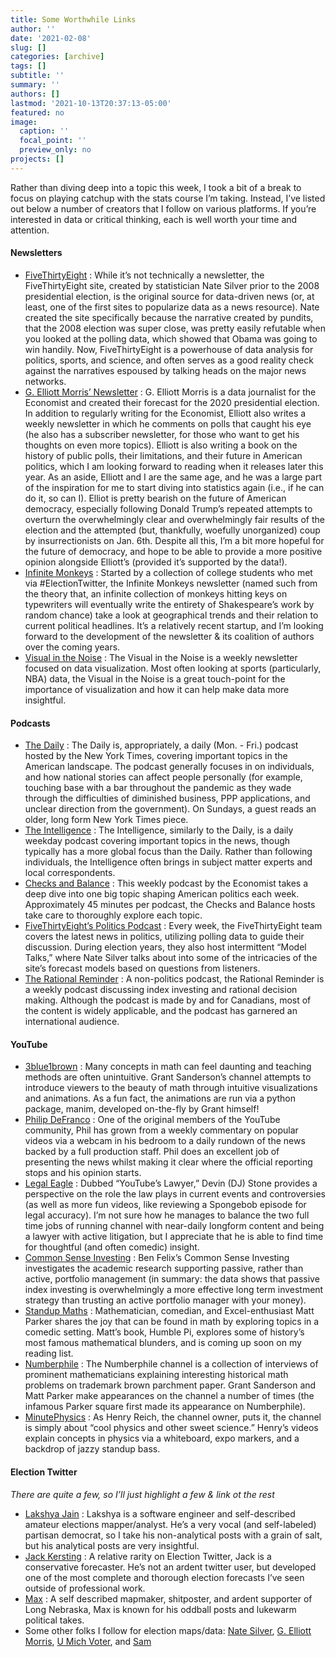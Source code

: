 ```yaml
---
title: Some Worthwhile Links
author: ''
date: '2021-02-08'
slug: []
categories: [archive]
tags: []
subtitle: ''
summary: ''
authors: []
lastmod: '2021-10-13T20:37:13-05:00'
featured: no
image:
  caption: ''
  focal_point: ''
  preview_only: no
projects: []
---
```


Rather than diving deep into a topic this week, I took a bit of a break to focus on playing catchup with the stats course I’m taking. Instead, I’ve listed out below a number of creators that I follow on various platforms. If you’re interested in data or critical thinking, each is well worth your time and attention. 

#### Newsletters

* [FiveThirtyEight](https://fivethirtyeight.com/) :   While it’s not technically a newsletter, the FiveThirtyEight site, created by statistician Nate Silver prior to the 2008 presidential election, is the original source for data-driven news (or, at least, one of the first sites to popularize data as a news resource). Nate created the site specifically because the narrative created by pundits, that the 2008 election was super close, was pretty easily refutable when you looked at the polling data, which showed that Obama was going to win handily. Now, FiveThirtyEight is a powerhouse of data analysis for politics, sports, and science, and often serves as a good reality check against the narratives espoused by talking heads on the major news networks.  
* [G. Elliott Morris’ Newsletter](https://gelliottmorris.substack.com/) : G. Elliott Morris is a data journalist for the Economist and created their forecast for the 2020 presidential election. In addition to regularly writing for the Economist, Elliott also writes a weekly newsletter in which he comments on polls that caught his eye (he also has a subscriber newsletter, for those who want to get his thoughts on even more topics). Elliott is also writing a book on the history of public polls, their limitations, and their future in American politics, which I am looking forward to reading when it releases later this year. 
As an aside, Elliott and I are the same age, and he was a large part of the inspiration for me to start diving into statistics again (i.e., if he can do it, so can I). Elliot is pretty bearish on the future of American democracy, especially following Donald Trump’s repeated attempts to overturn the overwhelmingly clear and overwhelmingly fair results of the election and the attempted (but, thankfully, woefully unorganized) coup by insurrectionists on Jan. 6th. Despite all this, I’m a bit more hopeful for the future of democracy, and hope to be able to provide a more positive opinion alongside Elliott’s (provided it’s supported by the data!). 
* [Infinite Monkeys](https://infinitemonkeys.substack.com/) : Started by a collection of college students who met via #ElectionTwitter, the Infinite Monkeys newsletter (named such from the theory that, an infinite collection of monkeys hitting keys on typewriters will eventually write the entirety of Shakespeare’s work by random chance) take a look at geographical trends and their relation to current political headlines. It’s a relatively recent startup, and I’m looking forward to the development of the newsletter & its coalition of authors over the coming years. 
* [Visual in the Noise](https://visualnoise.substack.com/) : The Visual in the Noise is a weekly newsletter focused on data visualization. Most often looking at sports (particularly, NBA) data, the Visual in the Noise is a great touch-point for the importance of visualization and how it can help make data more insightful. 

#### Podcasts

* [The Daily](https://www.nytimes.com/column/the-daily) : The Daily is, appropriately, a daily (Mon. - Fri.) podcast hosted by the New York Times, covering important topics in the American landscape. The podcast generally focuses in on individuals, and how national stories can affect people personally (for example, touching base with a bar throughout the pandemic as they wade through the difficulties of diminished business, PPP applications, and unclear direction from the government). On Sundays, a guest reads an older, long form New York Times piece. 
* [The Intelligence](https://theintelligence.economist.com/) : The Intelligence, similarly to the Daily, is a daily weekday podcast covering important topics in the news, though typically has a more global focus than the Daily. Rather than following individuals, the Intelligence often brings in subject matter experts and local correspondents. 
* [Checks and Balance](https://www.economist.com/checks-and-balance-our-weekly-podcast-on-american-politics) : This weekly podcast by the Economist takes a deep dive into one big topic shaping American politics each week. Approximately 45 minutes per podcast, the Checks and Balance hosts take care to thoroughly explore each topic. 
* [FiveThirtyEight’s Politics Podcast](https://fivethirtyeight.com/podcasts/) : Every week, the FiveThirtyEight team covers the latest news in politics, utilizing polling data to guide their discussion. During election years, they also host intermittent “Model Talks,” where Nate Silver talks about into some of the intricacies of the site’s forecast models based on questions from listeners.  
* [The Rational Reminder](https://rationalreminder.ca/podcast-directory) : A non-politics podcast, the Rational Reminder is a weekly podcast discussing index investing and rational decision making. Although the podcast is made by and for Canadians, most of the content is widely applicable, and the podcast has garnered an international audience. 

#### YouTube

* [3blue1brown](https://www.youtube.com/channel/UCYO_jab_esuFRV4b17AJtAw) : Many concepts in math can feel daunting and teaching methods are often unintuitive. Grant Sanderson’s channel attempts to introduce viewers to the beauty of math through intuitive visualizations and animations. As a fun fact, the animations are run via a python package, manim, developed on-the-fly by Grant himself!
* [Philip DeFranco](https://www.youtube.com/user/sxephil) : One of the original members of the YouTube community, Phil has grown from a weekly commentary on popular videos via a webcam in his bedroom to a daily rundown of the news backed by a full production staff. Phil does an excellent job of presenting the news whilst making it clear where the official reporting stops and his opinion starts. 
* [Legal Eagle](https://www.youtube.com/channel/UCpa-Zb0ZcQjTCPP1Dx_1M8Q) : Dubbed “YouTube’s Lawyer,” Devin (DJ) Stone provides a perspective on the role the law plays in current events and controversies (as well as more fun videos, like reviewing a Spongebob episode for legal accuracy). I’m not sure how he manages to balance the two full time jobs of running channel with near-daily longform content and being a lawyer with active litigation, but I appreciate that he is able to find time for thoughtful (and often comedic) insight.     
* [Common Sense Investing](https://www.youtube.com/channel/UCDXTQ8nWmx_EhZ2v-kp7QxA) : Ben Felix’s Common Sense Investing investigates the academic research supporting passive, rather than active, portfolio management (in summary: the data shows that passive index investing is overwhelmingly a more effective long term investment strategy than trusting an active portfolio manager with your money). 
* [Standup Maths](https://www.youtube.com/user/standupmaths) : Mathematician, comedian, and Excel-enthusiast Matt Parker shares the joy that can be found in math by exploring topics in a comedic setting. Matt’s book, Humble Pi, explores some of history’s most famous mathematical blunders, and is coming up soon on my reading list. 
* [Numberphile](https://www.youtube.com/user/numberphile) : The Numberphile channel is a collection of interviews of prominent mathematicians explaining interesting historical math problems on trademark brown parchment paper. Grant Sanderson and Matt Parker make appearances on the channel a number of times (the infamous Parker square first made its appearance on Numberphile).
* [MinutePhysics](https://www.youtube.com/user/minutephysics/featured) : As Henry Reich, the channel owner, puts it, the channel is simply about “cool physics and other sweet science.” Henry’s videos explain concepts in physics via a whiteboard, expo markers, and a backdrop of jazzy standup bass. 

#### Election Twitter
*There are quite a few, so I'll just highlight a few & link ot the rest*

* [Lakshya Jain](https://twitter.com/lxeagle17) : Lakshya is a software engineer and self-described amateur elections mapper/analyst. He’s a very vocal (and self-labeled) partisan democrat, so I take his non-analytical posts with a grain of salt, but his analytical posts are very insightful.
* [Jack Kersting](https://twitter.com/jhkersting) : A relative rarity on Election Twitter, Jack is a conservative forecaster. He’s not an ardent twitter user, but developed one of the most complete and thorough election forecasts I’ve seen outside of professional work. 
* [Max](https://twitter.com/maxtmcc) : A self described mapmaker, shitposter, and ardent supporter of Long Nebraska, Max is known for his oddball posts and lukewarm political takes.
* Some other folks I follow for election maps/data: [Nate Silver](https://twitter.com/NateSilver538), [G. Elliott Morris](https://twitter.com/gelliottmorris), [U Mich Voter](https://twitter.com/umichvoter99), and [Sam](https://twitter.com/norwood270)